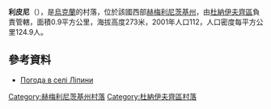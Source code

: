 {{coord|48|45|52|N|26|55|35|E|scale:100000|display=title}}

'''利皮尼'''（{{lang-uk|Ліпини}}），是[[烏克蘭|烏克蘭]]的村落，位於該國西部[[赫梅利尼茨基州|赫梅利尼茨基州]]，由[[杜納伊夫齊區|杜納伊夫齊區]]負責管轄，面積0.9平方公里，海拔高度273米，2001年人口112，人口密度每平方公里124.9人。

==參考資料==
* [http://weather.in.ua/ua/hmel'nickaja/13567 Погода в селі Ліпини] {{Wayback|url=http://weather.in.ua/ua/hmel'nickaja/13567 |date=20200805172206 }}

{{DEFAULTSORT:Ліпини}}
[[Category:赫梅利尼茨基州村落|Category:赫梅利尼茨基州村落]]
[[Category:杜納伊夫齊區村落|Category:杜納伊夫齊區村落]]


{{Khmelnytskyi-geo-stub}}